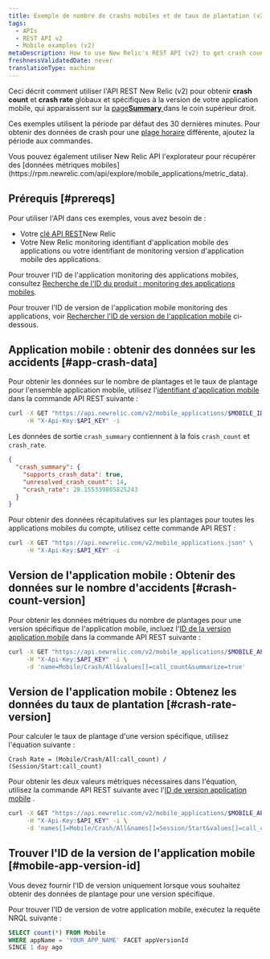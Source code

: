```yaml
---
title: Exemple de nombre de crashs mobiles et de taux de plantation (v2)
tags:
  - APIs
  - REST API v2
  - Mobile examples (v2)
metaDescription: How to use New Relic's REST API (v2) to get crash count and crash rate data for the overall mobile app or a specific version.
freshnessValidatedDate: never
translationType: machine
---
```


Ceci décrit comment utiliser l'API REST New Relic (v2) pour obtenir <DNT>**crash count**</DNT> et <DNT>**crash rate**</DNT> globaux et spécifiques à la version de votre application mobile, qui apparaissent sur la [page<DNT>**Summary**</DNT> ](/docs/mobile-monitoring/mobile-monitoring-ui/mobile-app-pages/mobile-apps-overview-page)dans le coin supérieur droit.

Ces exemples utilisent la période par défaut des 30 dernières minutes. Pour obtenir des données de crash pour une [plage horaire](/docs/apis/rest-api-v2/requirements/specifying-time-range-v2) différente, ajoutez la période aux commandes.

<Callout variant="tip">
  Vous pouvez également utiliser New Relic API l'explorateur pour récupérer des [données métriques mobiles](https://rpm.newrelic.com/api/explore/mobile_applications/metric_data).
</Callout>

## Prérequis [#prereqs]

Pour utiliser l'API dans ces exemples, vous avez besoin de :

* Votre [clé API REST](/docs/apis/rest-api-v2/requirements/rest-api-key)New Relic
* Votre New Relic monitoring identifiant d'application mobile des applications ou votre identifiant de monitoring version d'application mobile des applications.

Pour trouver l'ID de l'application monitoring des applications mobiles, consultez [Recherche de l'ID du produit : monitoring des applications mobiles](/docs/apis/rest-api-v2/requirements/finding-product-id#mobile).

Pour trouver l'ID de version de l'application mobile monitoring des applications, voir [Rechercher l'ID de version de l'application mobile](#mobile-app-version-id) ci-dessous.

## Application mobile : obtenir des données sur les accidents [#app-crash-data]

Pour obtenir les données sur le nombre de plantages et le taux de plantage pour l'ensemble application mobile, utilisez l'[identifiant d'application mobile](/docs/apis/rest-api-v2/requirements/finding-product-id#mobile) dans la commande API REST suivante :

```sh
curl -X GET "https://api.newrelic.com/v2/mobile_applications/$MOBILE_ID.json" \
     -H "X-Api-Key:$API_KEY" -i
```

Les données de sortie `crash_summary` contiennent à la fois `crash_count` et `crash_rate`.

```json
{
  "crash_summary": {
    "supports_crash_data": true,
    "unresolved_crash_count": 14,
    "crash_rate": 28.155339805825243
  }
}
```

Pour obtenir des données récapitulatives sur les plantages pour toutes les applications mobiles du compte, utilisez cette commande API REST :

```sh
curl -X GET "https://api.newrelic.com/v2/mobile_applications.json" \
     -H "X-Api-Key:$API_KEY" -i
```

## Version de l'application mobile : Obtenir des données sur le nombre d'accidents [#crash-count-version]

Pour obtenir les données métriques du nombre de plantages pour une version spécifique de l'application mobile, incluez l'[ID de la version application mobile](#mobile-app-version-id) dans la commande API REST suivante :

```sh
curl -X GET "https://api.newrelic.com/v2/mobile_applications/$MOBILE_APP_VERSION/metrics/data.json" \
     -H "X-Api-Key:$API_KEY" -i \
     -d 'name=Mobile/Crash/All&values[]=call_count&summarize=true'
```

## Version de l'application mobile : Obtenez les données du taux de plantation [#crash-rate-version]

Pour calculer le taux de plantage d'une version spécifique, utilisez l'équation suivante :

```
Crash Rate = (Mobile/Crash/All:call_count) / (Session/Start:call_count)
```

Pour obtenir les deux valeurs métriques nécessaires dans l'équation, utilisez la commande API REST suivante avec l'[ID de version application mobile](#mobile-app-version-id) .

```sh
curl -X GET "https://api.newrelic.com/v2/mobile_applications/$MOBILE_APP_VERSION/metrics/data.json" \
     -H "X-Api-Key:$API_KEY" -i \
     -d 'names[]=Mobile/Crash/All&names[]=Session/Start&values[]=call_count&summarize=true'
```

## Trouver l'ID de la version de l'application mobile [#mobile-app-version-id]

<Callout variant="important">
  Vous devez fournir l'ID de version uniquement lorsque vous souhaitez obtenir des données de plantage pour une version spécifique.
</Callout>

Pour trouver l'ID de version de votre application mobile, exécutez la requête NRQL suivante :

```sql
SELECT count(*) FROM Mobile
WHERE appName = 'YOUR_APP_NAME' FACET appVersionId 
SINCE 1 day ago
```